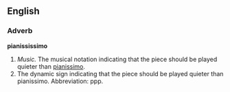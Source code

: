 ==English==

===Adverb===
'''pianississimo'''

#''Music.'' The musical notation indicating that the piece should be played quieter than [[pianissimo]].
#The dynamic sign indicating that the piece should be played quieter than pianissimo.  Abbreviation: ppp.